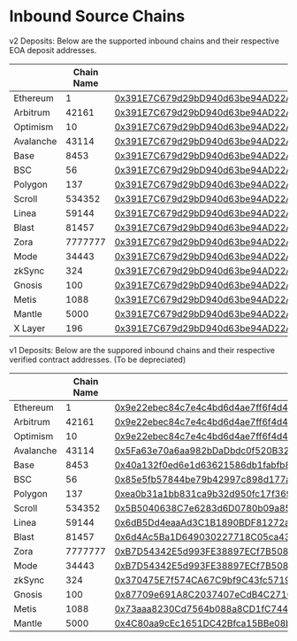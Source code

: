 # Inbound Source Chains

v2 Deposits: Below are the supported inbound chains and their respective EOA deposit addresses.

| <th className="whitespace-nowrap">Chain Name</th> | <th className="whitespace-nowrap">Native ID</th> | <th className="whitespace-nowrap">Contract Address</th>                                                                          |
| ------------------------------------------------- | ------------------------------------------------ | -------------------------------------------------------------------------------------------------------------------------------- |
| Ethereum                                          | 1                                                | [0x391E7C679d29bD940d63be94AD22A25d25b5A604](https://etherscan.io/address/0x391E7C679d29bD940d63be94AD22A25d25b5A604)            |
| Arbitrum                                          | 42161                                            | [0x391E7C679d29bD940d63be94AD22A25d25b5A604](https://arbiscan.io/address/0x391E7C679d29bD940d63be94AD22A25d25b5A604)             |
| Optimism                                          | 10                                               | [0x391E7C679d29bD940d63be94AD22A25d25b5A604](https://optimistic.etherscan.io/address/0x391E7C679d29bD940d63be94AD22A25d25b5A604) |
| Avalanche                                         | 43114                                            | [0x391E7C679d29bD940d63be94AD22A25d25b5A604](https://snowtrace.io/address/0x391E7C679d29bD940d63be94AD22A25d25b5A604)            |
| Base                                              | 8453                                             | [0x391E7C679d29bD940d63be94AD22A25d25b5A604](https://basescan.org/address/0x391E7C679d29bD940d63be94AD22A25d25b5A604)            |
| BSC                                               | 56                                               | [0x391E7C679d29bD940d63be94AD22A25d25b5A604](https://bscscan.com/address/0x391E7C679d29bD940d63be94AD22A25d25b5A604)             |
| Polygon                                           | 137                                              | [0x391E7C679d29bD940d63be94AD22A25d25b5A604](https://polygonscan.com/address/0x391E7C679d29bD940d63be94AD22A25d25b5A604)         |
| Scroll                                            | 534352                                           | [0x391E7C679d29bD940d63be94AD22A25d25b5A604](https://scrollscan.com/address/0x391E7C679d29bD940d63be94AD22A25d25b5A604)          |
| Linea                                             | 59144                                            | [0x391E7C679d29bD940d63be94AD22A25d25b5A604](https://lineascan.build/address/0x391E7C679d29bD940d63be94AD22A25d25b5A604)         |
| Blast                                             | 81457                                            | [0x391E7C679d29bD940d63be94AD22A25d25b5A604](https://blastscan.io/address/0x391E7C679d29bD940d63be94AD22A25d25b5A604)            |
| Zora                                              | 7777777                                          | [0x391E7C679d29bD940d63be94AD22A25d25b5A604](https://explorer.zora.energy/address/0x391E7C679d29bD940d63be94AD22A25d25b5A604)    |
| Mode                                              | 34443                                            | [0x391E7C679d29bD940d63be94AD22A25d25b5A604](https://modescan.io/address/0x391E7C679d29bD940d63be94AD22A25d25b5A604)             |
| zkSync                                            | 324                                              | [0x391E7C679d29bD940d63be94AD22A25d25b5A604](https://explorer.zksync.io/address/0x391E7C679d29bD940d63be94AD22A25d25b5A604)      |
| Gnosis                                            | 100                                              | [0x391E7C679d29bD940d63be94AD22A25d25b5A604](https://gnosisscan.io/address/0x391E7C679d29bD940d63be94AD22A25d25b5A604)           |
| Metis                                             | 1088                                             | [0x391E7C679d29bD940d63be94AD22A25d25b5A604](https://explorer.metis.io/address/0x391E7C679d29bD940d63be94AD22A25d25b5A604)       |
| Mantle                                            | 5000                                             | [0x391E7C679d29bD940d63be94AD22A25d25b5A604](https://explorer.mantle.xyz/address/0x391E7C679d29bD940d63be94AD22A25d25b5A604)     |
| X Layer                                           | 196                                              | [0x391E7C679d29bD940d63be94AD22A25d25b5A604](https://www.oklink.com/xlayer/address/0x391E7C679d29bD940d63be94AD22A25d25b5A604)   |

v1 Deposits: Below are the suppored inbound chains and their respective verified contract addresses. (To be depreciated)

| <th className="whitespace-nowrap">Chain Name</th> | <th className="whitespace-nowrap">Native ID</th> | <th className="whitespace-nowrap">Contract Address</th>                                                                          |
| ------------------------------------------------- | ------------------------------------------------ | -------------------------------------------------------------------------------------------------------------------------------- |
| Ethereum                                          | 1                                                | [0x9e22ebec84c7e4c4bd6d4ae7ff6f4d436d6d8390](https://etherscan.io/address/0x9e22ebec84c7e4c4bd6d4ae7ff6f4d436d6d8390)            |
| Arbitrum                                          | 42161                                            | [0x9e22ebec84c7e4c4bd6d4ae7ff6f4d436d6d8390](https://arbiscan.io/address/0x9e22ebec84c7e4c4bd6d4ae7ff6f4d436d6d8390)             |
| Optimism                                          | 10                                               | [0x9e22ebec84c7e4c4bd6d4ae7ff6f4d436d6d8390](https://optimistic.etherscan.io/address/0x9e22ebec84c7e4c4bd6d4ae7ff6f4d436d6d8390) |
| Avalanche                                         | 43114                                            | [0x5Fa63e70a6aa982bDaDbdc0f520B32dB7CADA1eF](https://snowtrace.io/address/0x5Fa63e70a6aa982bDaDbdc0f520B32dB7CADA1eF)            |
| Base                                              | 8453                                             | [0x40a132f0ed6e1d63621586db1fabfb8a7587f2ac](https://basescan.org/address/0x40a132f0ed6e1d63621586db1fabfb8a7587f2ac)            |
| BSC                                               | 56                                               | [0x85e5fb57844be79b42997c898d177a39f328ccf0](https://bscscan.com/address/0x85e5fb57844be79b42997c898d177a39f328ccf0)             |
| Polygon                                           | 137                                              | [0xea0b31a1bb831ca9b32d950fc17f369444744a8e](https://polygonscan.com/address/0xea0b31a1bb831ca9b32d950fc17f369444744a8e)         |
| Scroll                                            | 534352                                           | [0x5B5040638C7e6283d6D0780b09a854d395C12e59](https://scrollscan.com/address/0x5B5040638C7e6283d6D0780b09a854d395C12e59)          |
| Linea                                             | 59144                                            | [0x6dB5Dd4eaaAd3C1B1890BDF81272a79E6223c051](https://lineascan.build/address/0x6dB5Dd4eaaAd3C1B1890BDF81272a79E6223c051)         |
| Blast                                             | 81457                                            | [0x6d4Ac5Ba1D649030227718C05ca4399F8522828b](https://blastscan.io/address/0x6d4Ac5Ba1D649030227718C05ca4399F8522828b)            |
| Zora                                              | 7777777                                          | [0xB7D54342E5d993FE38897ECf7B5081eF5cdB5c18](https://explorer.zora.energy/address/0xB7D54342E5d993FE38897ECf7B5081eF5cdB5c18)    |
| Mode                                              | 34443                                            | [0xB7D54342E5d993FE38897ECf7B5081eF5cdB5c18](https://modescan.io/address/0xB7D54342E5d993FE38897ECf7B5081eF5cdB5c18)             |
| zkSync                                            | 324                                              | [0x370475E7f574CA67C9bf9C43fc57191545C2a84b](https://explorer.zksync.io/address/0x370475E7f574CA67C9bf9C43fc57191545C2a84b)      |
| Gnosis                                            | 100                                              | [0x87709e691A8C2037407eCdB4C271000ec2caC6Ee](https://gnosisscan.io/address/0x87709e691A8C2037407eCdB4C271000ec2caC6Ee)           |
| Metis                                             | 1088                                             | [0x73aaa8230Cd7564b088a8CD1fC7447B7D4C0Bb3c](https://explorer.metis.io/address/0x73aaa8230Cd7564b088a8CD1fC7447B7D4C0Bb3c)       |
| Mantle                                            | 5000                                             | [0x4C80aa9cEc1651DC42Bfca15BBe08bb6bbf8AbBC](https://explorer.mantle.xyz/address/0x4C80aa9cEc1651DC42Bfca15BBe08bb6bbf8AbBC)     |
